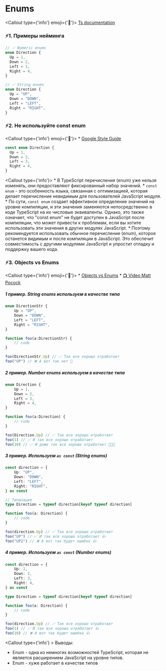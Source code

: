 
# Enums
<Callout type={'info'} emoji={'🔗'}>
    [Ts documentation](https://www.typescriptlang.org/docs/handbook/enums.html)
</Callout>

### ⚡1. Примеры нейминга
``` ts showLineNumbers copy
// ✅ Numeric enums
enum Direction {
  Up = 1,
  Down = 2,
  Left = 3,
  Right = 4,
}

// ✅ String enums
enum Direction {
  Up = "UP",
  Down = "DOWN",
  Left = "LEFT",
  Right = "RIGHT",
}
```

### ⚡2. Не используйте const enum
<Callout type={'info'} emoji={'🔗'}>
    * [Google Style Guide](https://google.github.io/styleguide/tsguide.html#enums)
</Callout>

``` ts showLineNumbers copy
const enum Direction {
  Up = 1,
  Down = 2,
  Left = 3,
  Right = 4,
}
```

<Callout type={'info'}>
    * В TypeScript перечисления (enum) уже нельзя изменять, они предоставляют фиксированный набор значений.
    * `const enum` - это особенность языка, связанная с оптимизацией, которая делает перечисление невидимым
    для пользователей JavaScript модуля.
    * По сути, `const enum` создает эффективное определение значений на уровне компиляции,
    и эти значения заменяются непосредственно в коде TypeScript на их числовые эквиваленты.
    Однако, это также означает, что "const enum" не будет доступен в JavaScript после
    компиляции, что может привести к проблемам, если вы хотите использовать эти значения в других модулях JavaScript.
    * Поэтому рекомендуется использовать обычное перечисление (enum), которое останется видимым
    и после компиляции в JavaScript. Это обеспечит совместимость с другими модулями JavaScript
    и упростит отладку и поддержку вашего кода.
</Callout>

### ⚡3. Objects vs Enums
<Callout type={'info'} emoji={'🔗'}>
    * [Objects vs Enums](https://www.typescriptlang.org/docs/handbook/enums.html#objects-vs-enums)
    * [📺 Video Matt Pocock](https://youtu.be/jjMbPt_H3RQ?si=RBml79gtgGOx3K4f)
</Callout>

##### 1 пример. String enums используем в качестве типа
```ts showLineNumbers copy
enum DirectionStr {
	Up = "UP",
	Down = "DOWN",
	Left = "LEFT",
	Right = "RIGHT",
}

function foo(a:DirectionStr) {
	// code
}

foo(DirectionStr.Up) // ✅ Так все хорошо отработает
foo("UP") // ❌ А вот так нет 🤔
```


##### 2 пример. Number enums используем в качестве типа
```ts showLineNumbers copy
enum Direction {
	Up = 1,
	Down = 2,
	Left = 3,
	Right = 4,
}

function foo(a:Direction) {
	// code
}

foo(Direction.Up) // ✅ Так все хорошо отработает
foo(1) // ✅ И так все хорошо отработает
foo(10) // ✅ И даже так все хорошо отработает 🤔🤯😱
```

##### 3 пример. Используем `as const` (String enums)
```ts showLineNumbers copy
const direction = {
	Up: "UP",
	Down: "DOWN",
	Left: "LEFT",
	Right: "RIGHT",
} as const

// Типизация
type Direction = typeof direction[keyof typeof direction]

function foo(a: Direction) {
	// code
}

foo(direction.Up) // ✅ Так все хорошо отработает
foo("UP") // ✅ И так все хорошо отработает 👍
foo("UP2") // ❌ А вот так будет ошибка 👍
```

##### 4 пример. Используем `as const` (Number enums)
```ts showLineNumbers copy
const direction = {
	Up: 1,
	Down: 2,
	Left: 3,
	Right: 4,
} as const

type Direction = typeof direction[keyof typeof direction]

function foo(a: Direction) {
	// code
}

foo(direction.Up) // ✅ Так все хорошо отработает
foo(1) // ✅ И так все хорошо отработает 👍
foo(10) // ❌ А вот так будет ошибка 👍
```


<Callout type={'info'} >
    Выводы:
   * Enum - одна из немногих возможностей TypeScript, которая не является расширением JavaScript на уровне типов.
   * Enum - хуже работает в качестве типов
</Callout>
